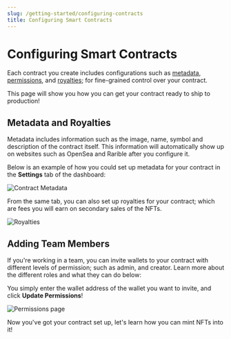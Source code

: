 ```yaml
---
slug: /getting-started/configuring-contracts
title: Configuring Smart Contracts
---
```



# Configuring Smart Contracts

Each contract you create includes configurations such as
[metadata](/advanced-features/contract-settings#contract-metadata),
[permissions](/advanced-features/permission-controls), and
[royalties](/advanced-features/contract-settings#royalty-fees);
for fine-grained control over your contract.

This page will show you how you can get your contract ready to ship to production!

## Metadata and Royalties

Metadata includes information such as the image, name, symbol and description of the contract itself.
This information will automatically show up on websites such as OpenSea and Rarible after you configure it.

Below is an example of how you could set up metadata for your contract in the **Settings** tab of the dashboard:

![Contract Metadata](./assets/contract-metadata.png)

From the same tab, you can also set up royalties for your contract; which are fees you will earn on secondary sales of the NFTs.

![Royalties](./assets/royalties.png)

## Adding Team Members

If you're working in a team, you can invite wallets to your contract with different levels of permission; such as
admin, and creator. Learn more about the different roles and what they can do below:

<div className="row" style={{ marginBottom: 24 }}>
  <div className="col col--12" style={{ marginTop: 8 }}>
    <QuickstartCard
      name="Permission Controls for Contracts"
      link="/advanced-features/permission-controls"
      image="/assets/icons/teams.png"
    />
  </div>
</div>

You simply enter the wallet address of the wallet you want to invite, and click **Update Permissions**!

![Permissions page](./assets/permissions-2.png)

Now you've got your contract set up, let's learn how you can mint NFTs into it!

<div className="row" style={{ marginBottom: 24 }}>
  <div className="col col--12" style={{ marginTop: 8 }}>
    <QuickstartCard
      name="Minting & Releasing NFTs"
      link="/getting-started/creating-nfts"
      image="/assets/icons/drop.png"
    />
  </div>
</div>
